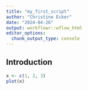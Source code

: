 ```yaml
---
title: "my_first_script"
author: "Christine Ecker"
date: "2024-04-26"
output: workflowr::wflow_html
editor_options:
  chunk_output_type: console
---
```


## Introduction

```r
x <- c(1, 2, 3)
plot(x)
```

